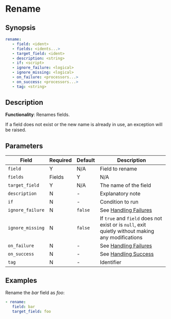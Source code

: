 # Rename

## Synopsis

```yaml {2-4}
rename:
   - field: <ident>
   - fields: <idents...>
   - target_field: <ident>
   - description: <string>
   - if: <script>
   - ignore_failure: <logical>
   - ignore_missing: <logical>
   - on_failure: <processors...>
   - on_success: <processors...>
   - tag: <string>
```

## Description

**Functionality**: Renames fields.

If a field does not exist or the new name is already in use, an exception will be raised.

## Parameters

|Field|Required|Default|Description|
|---|---|---|---|
|`field`|Y|N/A|Field to rename|
|`fields`|Fields|Y|N/A|The list of fields to rename|
|`target_field`|Y|N/A|The name of the field|
|`description`|N|-|Explanatory note|
|`if`|N|-|Condition to run|
|`ignore_failure`|N|`false`|See [Handling Failures](../handling-failures.mdx)|
|`ignore_missing`|N|`false`|If `true` and `field` does not exist or is `null`, exit quietly without making any modifications|
|`on_failure`|N|-|See [Handling Failures](../handling-failures.mdx)|
|`on_success`|N|-|See [Handling Success](../handling-success.mdx)|
|`tag`|N|-|Identifier|

## Examples

Rename the _bar_ field as _foo_:

```yaml
- rename:
   field: bar
   target_field: foo
```
